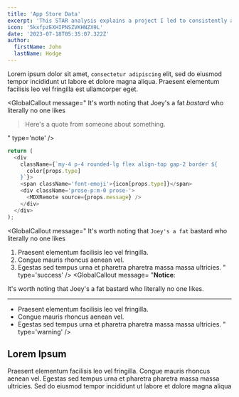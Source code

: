 ```yaml
---
title: 'App Store Data'
excerpt: 'This STAR analysis explains a project I led to consistently and reliably access canonical App Store Data values'
icon: '5kxfpzEXHIPNSZVKHNZX9L'
date: '2023-07-18T05:35:07.322Z'
author:
  firstName: John
  lastName: Hodge
---
```



Lorem ipsum dolor sit amet, `consectetur adipiscing` elit, sed do eiusmod tempor incididunt ut labore et dolore magna aliqua. Praesent elementum facilisis leo vel fringilla est ullamcorper eget.

<GlobalCallout
  message="
It's worth noting that Joey's a fat bastard who [literally](https://#) no one likes
"
  type='alert'
/>
<GlobalCallout
  message="
It's worth noting that Joey's a fat *bastard* who literally no one likes

> Here's a quote from someone about something.

"
type='note'
/>

```javascript
return (
  <div
    className={`my-4 p-4 rounded-lg flex align-top gap-2 border ${
      color[props.type]
    }`}>
    <span className='font-emoji'>{icon[props.type]}</span>
    <div className='prose-p:m-0 prose-'>
      <MDXRemote source={props.message} />
    </div>
  </div>
);
```

<GlobalCallout
  message="
It's worth noting that `Joey's a fat` bastard who literally no one likes
1. Praesent elementum facilisis leo vel fringilla. 
2. Congue mauris rhoncus aenean vel. 
3. Egestas sed tempus urna et pharetra pharetra massa massa ultricies.
"
  type='success'
/>
<GlobalCallout
  message= "**Notice**:

It's worth noting that Joey's a fat bastard who literally no one likes.

---

- Praesent elementum facilisis leo vel fringilla.
- Congue mauris rhoncus aenean vel.
- Egestas sed tempus urna et pharetra pharetra massa massa ultricies.
  "
  type='warning'
  />

## Lorem Ipsum

Praesent elementum facilisis leo vel fringilla. Congue mauris rhoncus aenean vel. Egestas sed tempus urna et pharetra pharetra massa massa ultricies. Sed do eiusmod tempor incididunt ut labore et dolore magna aliqua
